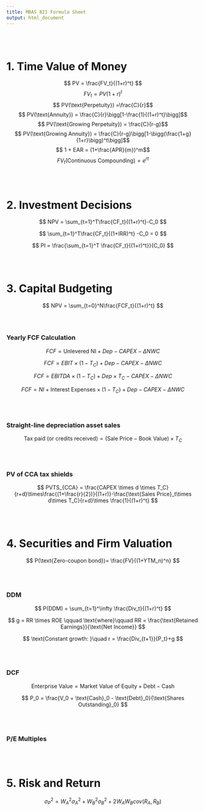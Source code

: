 ```yaml
---
title: MBAS 821 Formula Sheet
output: html_document
---
```


<br><br>

# 1. Time Value of Money
$$ PV = \frac{FV_t}{(1+r)^t} $$
$$ FV_t = PV(1+r)^t $$
$$ PV(\text{Perpetuity}) =\frac{C}{r}$$
$$ PV(\text{Annuity}) = \frac{C}{r}\bigg[1-\frac{1}{(1+r)^t}\bigg]$$
$$ PV(\text{Growing Perpetuity}) = \frac{C}{r-g}$$
$$ PV(\text{Growing Annuity}) = \frac{C}{r-g}\bigg[1-\bigg(\frac{1+g}{1+r}\bigg)^t\bigg]$$
$$ 1 + EAR = (1+\frac{APR}{m})^m$$
$$ FV_t(\text{Continuous Compounding}) = e^{rt}$$

<br><br>

# 2. Investment Decisions

$$
NPV = \sum_{t=1}^T\frac{CF_t}{(1+r)^t}-C_0
$$

$$
\sum_{t=1}^T\frac{CF_t}{(1+IRR)^t} -C_0 = 0
$$

$$
PI = \frac{\sum_{t=1}^T \frac{CF_t}{(1+r)^t}}{C_0}
$$

<br><br>

# 3. Capital Budgeting

$$
NPV = \sum_{t=0}^N\frac{FCF_t}{(1+r)^t}
$$
<br><br>

### Yearly FCF Calculation

$$
FCF = \text{Unlevered NI} + Dep - CAPEX - \Delta NWC
$$

$$
FCF = EBIT \times (1-T_C) + Dep - CAPEX - \Delta NWC
$$

$$
FCF = EBITDA \times (1-T_C) + Dep \times T_C - CAPEX - \Delta NWC
$$

$$
FCF = NI + \text{Interest Expenses} \times (1-T_C) + Dep - CAPEX - \Delta NWC
$$

<br><br>

### Straight-line depreciation asset sales
$$
\text{Tax paid (or credits received)} = (\text{Sale Price} - \text{Book Value}) \times T_C
$$

<br><br>

### PV of CCA tax shields
$$
PVTS_{CCA} = \frac{CAPEX \times d \times T_C}{r+d}\times\frac{(1+\frac{r}{2})}{(1+r)}-\frac{\text{Sales Price}_t\times d\times T_C}{r+d}\times \frac{1}{(1+r)^t}
$$

<br><br>

# 4. Securities and Firm Valuation

$$
P(\text{Zero-coupon bond})= \frac{FV}{(1+YTM_n)^n}
$$


\begin{split}
&P(\text{Coupon bond}) = \frac{CPN}{YTM_n}\bigg[1-\frac{1}{(1+YTM_n)^n}\bigg]+\frac{FV}{(1+YTM_n)^n}\\
\text{YTM calculation: } \qquad & \frac{CPN}{YTM_n}\bigg[1-\frac{1}{(1+YTM_n)^n}\bigg]+\frac{FV}{(1+YTM_n)^n} -P=0
\end{split}



\begin{equation}
HPR = \frac{P_n - P_0 + \sum_{t=1}^n CPN_t}{P_0}
\end{equation}

<br><br>

### DDM

$$
P(DDM) = \sum_{t=1}^\infty \frac{Div_t}{(1+r)^t}
$$

$$
g = RR \times ROE \qquad \text{where}\qquad RR = \frac{\text{Retained Earnings}}{\text{Net Income}}
$$

$$
\text{Constant growth: }\quad r = \frac{Div_{t+1}}{P_t}+g
$$

<br><br>

### DCF

$$
\text{Enterprise Value} = \text{Market Value of Equity} + \text{Debt} - \text{Cash}
$$

\begin{equation}
V_0 = \sum_{t=1}^\infty \frac{FCF_t} {(1 + r_{WACC})^t}
\end{equation}

$$
P_0 = \frac{V_0 + \text{Cash}_0 - \text{Debt}_0}{\text{Shares Outstanding}_0}
$$

\begin{equation}
V_0 = \bigg(\sum_{t=1}^N \frac{FCF_t}{(1+r_{WACC})^N}\bigg) + \frac{V_N}{(1+r_{WACC})^N}
\end{equation}

\begin{equation}
V_N (\text{Terminal Value}) = \frac{FCF_{N+1}}{r_{WACC}-g}
\end{equation}

<br><br>

### P/E Multiples

\begin{equation}
P_{\text{target}} = \text{Average P/E ratio from comparables} \times EPS_{\text{target}}
\end{equation}

<br><br>

# 5. Risk and Return

\begin{equation}
HPR = \frac{P_n - P_0 + \sum_{t=1}^n \text{Income}_t}{P_0}
\end{equation}

\begin{equation}
  \bar{r} = \frac{1}{n} \sum_{t=1}^n r_t
\end{equation}
  
\begin{equation}
  r_{geo} = \bigg[\prod_{t=1}^n(1+r_t)\bigg]^{\frac{1}{n}}-1
\end{equation}

\begin{equation}
  \sigma^2 = \frac{\sum_{t=1}^n(r_t -\bar{r})^2}{n-1}
\end{equation}

\begin{equation}
E(R) = \sum_{i=1}^N R_iPr(i)
\end{equation}

\begin{equation}
\sigma^2 = \sum_{i=1}^N \bigg[\big(R_i - E(R)\big)^2 Pr(i)\bigg]
\end{equation}

\begin{equation}
E(R_p) = \sum_{i=1}^N W_iE(R_i)
\end{equation}

$$
\sigma_P^2 = W_A^2\sigma_A^2 + W_B^2\sigma_B^2 + 2W_AW_Bcov(R_A,R_B)
$$

\begin{equation}
cov(R_A,R_B) = \sum_{i=1}^N Pr(i)(R_{A,i} - E(R_A))(R_{B,i} - E(R_B))
\end{equation}

\begin{equation}
corr(R_A,R_B) = \rho_{A,B} = \frac{Cov(R_A,R_B)}{\sigma_A\sigma_B}
\end{equation}